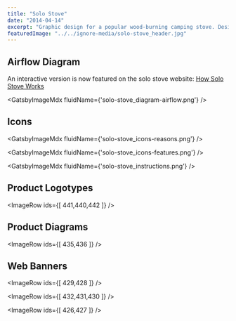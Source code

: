 ```yaml
---
title: "Solo Stove"
date: "2014-04-14"
excerpt: "Graphic design for a popular wood-burning camping stove. Designs include: product diagrams, infographics, packaging designs, ecommerce media, icons, and sub-brand logo design."
featuredImage: "../../ignore-media/solo-stove_header.jpg"
---
```



## Airflow Diagram

An interactive version is now featured on the solo stove website: [How Solo Stove Works](https://www.solostove.com/#home-how-it-works)

<GatsbyImageMdx fluidName={'solo-stove_diagram-airflow.png'} />

## Icons

<GatsbyImageMdx fluidName={'solo-stove_icons-reasons.png'} />

<GatsbyImageMdx fluidName={'solo-stove_icons-features.png'} />

<GatsbyImageMdx fluidName={'solo-stove_instructions.png'} />

## Product Logotypes

<ImageRow ids={[ 441,440,442 ]} />

## Product Diagrams

<ImageRow ids={[ 435,436 ]} />

## Web Banners

<ImageRow ids={[ 429,428 ]} />

<ImageRow ids={[ 432,431,430 ]} />

<ImageRow ids={[ 426,427 ]} />
